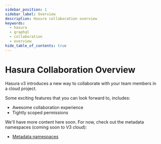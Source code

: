 ```yaml
---
sidebar_position: 1
sidebar_label: Overview
description: Hasura collaboration overview
keywords:
  - hasura
  - graphql
  - collaboration
  - overview
hide_table_of_contents: true
---
```


# Hasura Collaboration Overview

Hasura v3 introduces a new way to collaborate with your team members in a cloud project.

Some exciting features that you can look forward to, includes:

- Awesome collaboration experience
- Tightly scoped permissions

We'll have more content here soon. For now, check out the metadata namespaces (coming soon to V3 cloud):

- [Metadata namespaces](/team-collaboration/metadata-namespaces.mdx)

